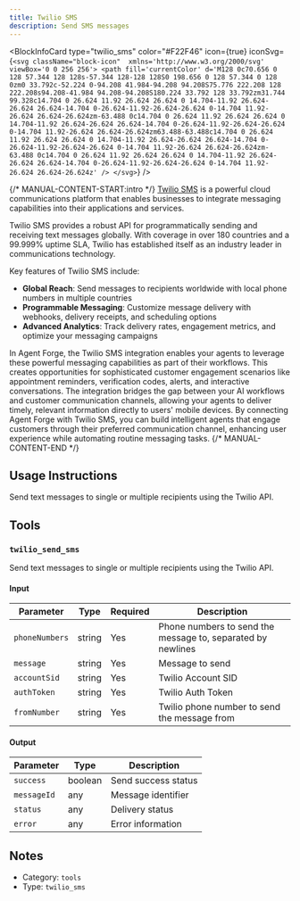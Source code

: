 ```yaml
---
title: Twilio SMS
description: Send SMS messages
---
```



<BlockInfoCard 
  type="twilio_sms"
  color="#F22F46"
  icon={true}
  iconSvg={`<svg className="block-icon"  xmlns='http://www.w3.org/2000/svg' viewBox='0 0 256 256'>
      <path
        fill='currentColor'
        d='M128 0c70.656 0 128 57.344 128 128s-57.344 128-128 128S0 198.656 0 128 57.344 0 128 0zm0 33.792c-52.224 0-94.208 41.984-94.208 94.208S75.776 222.208 128 222.208s94.208-41.984 94.208-94.208S180.224 33.792 128 33.792zm31.744 99.328c14.704 0 26.624 11.92 26.624 26.624 0 14.704-11.92 26.624-26.624 26.624-14.704 0-26.624-11.92-26.624-26.624 0-14.704 11.92-26.624 26.624-26.624zm-63.488 0c14.704 0 26.624 11.92 26.624 26.624 0 14.704-11.92 26.624-26.624 26.624-14.704 0-26.624-11.92-26.624-26.624 0-14.704 11.92-26.624 26.624-26.624zm63.488-63.488c14.704 0 26.624 11.92 26.624 26.624 0 14.704-11.92 26.624-26.624 26.624-14.704 0-26.624-11.92-26.624-26.624 0-14.704 11.92-26.624 26.624-26.624zm-63.488 0c14.704 0 26.624 11.92 26.624 26.624 0 14.704-11.92 26.624-26.624 26.624-14.704 0-26.624-11.92-26.624-26.624 0-14.704 11.92-26.624 26.624-26.624z'
      />
    </svg>`}
/>

{/* MANUAL-CONTENT-START:intro */}
[Twilio SMS](https://www.twilio.com/en-us/sms) is a powerful cloud communications platform that enables businesses to integrate messaging capabilities into their applications and services.

Twilio SMS provides a robust API for programmatically sending and receiving text messages globally. With coverage in over 180 countries and a 99.999% uptime SLA, Twilio has established itself as an industry leader in communications technology.

Key features of Twilio SMS include:

- **Global Reach**: Send messages to recipients worldwide with local phone numbers in multiple countries
- **Programmable Messaging**: Customize message delivery with webhooks, delivery receipts, and scheduling options
- **Advanced Analytics**: Track delivery rates, engagement metrics, and optimize your messaging campaigns

In Agent Forge, the Twilio SMS integration enables your agents to leverage these powerful messaging capabilities as part of their workflows. This creates opportunities for sophisticated customer engagement scenarios like appointment reminders, verification codes, alerts, and interactive conversations. The integration bridges the gap between your AI workflows and customer communication channels, allowing your agents to deliver timely, relevant information directly to users' mobile devices. By connecting Agent Forge with Twilio SMS, you can build intelligent agents that engage customers through their preferred communication channel, enhancing user experience while automating routine messaging tasks.
{/* MANUAL-CONTENT-END */}


## Usage Instructions

Send text messages to single or multiple recipients using the Twilio API.



## Tools

### `twilio_send_sms`

Send text messages to single or multiple recipients using the Twilio API.

#### Input

| Parameter | Type | Required | Description |
| --------- | ---- | -------- | ----------- |
| `phoneNumbers` | string | Yes | Phone numbers to send the message to, separated by newlines |
| `message` | string | Yes | Message to send |
| `accountSid` | string | Yes | Twilio Account SID |
| `authToken` | string | Yes | Twilio Auth Token |
| `fromNumber` | string | Yes | Twilio phone number to send the message from |

#### Output

| Parameter | Type | Description |
| --------- | ---- | ----------- |
| `success` | boolean | Send success status |
| `messageId` | any | Message identifier |
| `status` | any | Delivery status |
| `error` | any | Error information |



## Notes

- Category: `tools`
- Type: `twilio_sms`
